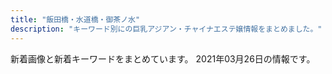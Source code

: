 ```yaml
---
title: "飯田橋・水道橋・御茶ノ水"
description: "キーワード別にの巨乳アジアン・チャイナエステ嬢情報をまとめました。"
---
```


新着画像と新着キーワードをまとめています。
2021年03月26日の情報です。

<DmmAffiliateIns />
<KeywordTable
  shops={
    [
    {
        "img_links": [
            "http://venus.tyo.cm/photos/sites/40/2020/09/2020091012404045.jpeg",
            "http://venus.tyo.cm/photos/sites/40/2020/09/2020090907201348.jpeg",
            "http://venus.tyo.cm/photos/sites/40/2020/08/2020083109075685.jpeg",
            "http://venus.tyo.cm/photos/sites/40/2020/08/2020083109075912.jpeg",
            "http://venus.tyo.cm/photos/sites/40/2020/10/202010021052282.jpeg",
            "http://venus.tyo.cm/images/room3.jpg",
            "http://venus.tyo.cm/photos/sites/40/2020/08/2020083109075781.jpeg",
            "http://venus.tyo.cm/photos/sites/40/2020/08/2020083109075848.jpeg",
            "http://venus.tyo.cm/images/top.png",
            "http://venus.tyo.cm/images/pagetop.png",
            "http://venus.tyo.cm/images/room2.jpg",
            "http://venus.tyo.cm/images/room5.jpg",
            "http://venus.tyo.cm/images/room4.jpg",
            "http://venus.tyo.cm/images/mainimg.jpg",
            "http://venus.tyo.cm/images/spmainimg.jpg",
            "http://venus.tyo.cm/photos/sites/40/2020/08/2020083109075784.jpeg",
            "http://venus.tyo.cm/photos/sites/40/2020/09/2020090907201289.jpeg",
            "http://venus.tyo.cm/photos/sites/40/2020/08/2020083109075581.jpeg",
            "http://venus.tyo.cm/photos/sites/40/2020/08/2020083109075883.jpeg",
            "http://venus.tyo.cm/images/room1.jpg",
            "http://venus.tyo.cm/images/room6.jpg"
        ],
        "keywords": {
            "85": 3,
            "84": 2,
            "89": 3,
            "F": 3,
            "E": 2,
            "D": 9,
            "88": 2,
            "83": 4
        },
        "station": "JR\u6c34\u9053\u6a4b\u99c5\u6771\u53e3",
        "url": "http://venus.tyo.cm/",
        "name": "\u30d3\u30fc\u30ca\u30b9"
    },
    {
        "keywords": {},
        "img_links": [],
        "name": "\u30ad\u30e9\u30e9",
        "url": "https://kira.uouono.com/",
        "station": "\u795e\u4fdd\u753a\u99c5A1\u51fa\u53e3"
    },
    {
        "url": "http://yu.xyz.mn/",
        "img_links": [
            "http://yu.xyz.mn/images/s_staff.jpg",
            "http://yu.xyz.mn/images/s_news.jpg",
            "http://yu.xyz.mn/images/ac4.jpg",
            "http://yu.xyz.mn/images/mobile.jpg",
            "http://yu.xyz.mn/images/top.jpg",
            "http://yu.xyz.mn/images/ac3.jpg",
            "http://yu.xyz.mn/images/ac5.jpg",
            "http://yu.xyz.mn/images/ac2.jpg",
            "http://yu.xyz.mn/images/ac1.jpg",
            "http://yu.xyz.mn/images/room1.jpg",
            "http://yu.xyz.mn/images/s_shedule.jpg",
            "http://yu.xyz.mn/images/room4.jpg",
            "http://yu.xyz.mn/photos/sites/91/2020/04/2020040807282190.jpg",
            "http://yu.xyz.mn/photos/sites/91/2020/02/2020022305370017.jpg",
            "http://yu.xyz.mn/photos/sites/91/2019/12/2019122702252691.jpg",
            "http://yu.xyz.mn/images/ac6.jpg",
            "http://yu.xyz.mn/photos/sites/91/2021/01/2021012205451889.jpg",
            "http://yu.xyz.mn/images/room2.jpg",
            "http://yu.xyz.mn/photos/sites/91/2019/12/2019122901424384.jpg",
            "http://yu.xyz.mn/photos/sites/91/2019/12/2019122702252767.jpg",
            "http://yu.xyz.mn/images/room3.jpg"
        ],
        "name": "\u60a0 \u3086\u3046",
        "station": "JR\u6c34\u9053\u6a4b\u99c5\u897f\u53e3",
        "keywords": {
            "D": 35,
            "86": 7,
            "C": 20,
            "85": 21,
            "87": 7,
            "84": 7
        }
    },
    {
        "url": "https://suidobashi-mensesthe.com/",
        "img_links": [
            "https://suidobashi-mensesthe.com/icon/line.png",
            "https://suidobashi-mensesthe.com/staff/2.jpg",
            "https://suidobashi-mensesthe.com/staff/midori-l2.jpg",
            "https://suidobashi-mensesthe.com/staff/yui-s3.jpg",
            "https://suidobashi-mensesthe.com/staff/midori-s2.jpg",
            "https://suidobashi-mensesthe.com/images/covit19.jpg",
            "https://suidobashi-mensesthe.com/room/esthe3.jpg",
            "https://suidobashi-mensesthe.com/room/esthe1.jpg",
            "https://suidobashi-mensesthe.com/staff/6.jpg",
            "https://suidobashi-mensesthe.com/staff/yui-s2.jpg",
            "https://suidobashi-mensesthe.com/staff/3.jpg",
            "https://suidobashi-mensesthe.com/staff/midori-l3.jpg",
            "https://suidobashi-mensesthe.com/images/flower.png",
            "https://suidobashi-mensesthe.com/room/2-s.jpg",
            "https://suidobashi-mensesthe.com/staff/midori-s3.jpg",
            "https://suidobashi-mensesthe.com/staff/yui-l1.jpg",
            "https://suidobashi-mensesthe.com/room/3-s.jpg",
            "https://suidobashi-mensesthe.com/staff/yui-s1.jpg",
            "https://suidobashi-mensesthe.com/room/1-l.jpg",
            "https://suidobashi-mensesthe.com/room/3-l.jpg",
            "https://suidobashi-mensesthe.com/button/blog.png",
            "https://suidobashi-mensesthe.com/icon/twitter.png",
            "https://suidobashi-mensesthe.com/room/6-s.jpg",
            "https://suidobashi-mensesthe.com/images/clear.png",
            "https://suidobashi-mensesthe.com/staff/0.jpg",
            "https://suidobashi-mensesthe.com/staff/1.jpg",
            "https://suidobashi-mensesthe.com/staff/4.jpg",
            "https://suidobashi-mensesthe.com/staff/yui-l3.jpg",
            "https://suidobashi-mensesthe.com/staff/midori-s1.jpg",
            "https://suidobashi-mensesthe.com/images/qrcode.png",
            "https://suidobashi-mensesthe.com/room/esthe2.jpg",
            "https://suidobashi-mensesthe.com/icon/google_plus.png",
            "https://suidobashi-mensesthe.com/images/footer-l.png",
            "https://suidobashi-mensesthe.com/staff/midori-l1.jpg",
            "https://suidobashi-mensesthe.com/images/prin-video2.jpg",
            "https://suidobashi-mensesthe.com/images/main1.jpg",
            "https://suidobashi-mensesthe.com/room/5-l.jpg",
            "https://suidobashi-mensesthe.com/room/6-l.jpg",
            "https://suidobashi-mensesthe.com/room/1-s.jpg",
            "https://suidobashi-mensesthe.com/icon/facebook.png",
            "https://suidobashi-mensesthe.com/button/staff.png",
            "https://suidobashi-mensesthe.com/images/footer-r.png",
            "https://suidobashi-mensesthe.com/room/5-s.jpg",
            "https://suidobashi-mensesthe.com/staff/yui-l2.jpg",
            "https://suidobashi-mensesthe.com/images/header3.png",
            "https://suidobashi-mensesthe.com/images/main-sp.jpg",
            "https://suidobashi-mensesthe.com/room/4-s.jpg",
            "https://suidobashi-mensesthe.com/room/4-l.jpg",
            "https://suidobashi-mensesthe.com/staff/5.jpg",
            "https://suidobashi-mensesthe.com/button/home.png",
            "https://suidobashi-mensesthe.com/room/2-l.jpg"
        ],
        "name": "\u30d7\u30ea\u30f3",
        "keywords": {},
        "station": "JR\u6c34\u9053\u6a4b\u99c5\u897f\u53e3"
    },
    {
        "name": "\u306f\u306a\u3073",
        "url": "http://jinbocho.xyz/",
        "img_links": [
            "http://jinbocho.xyz/images/g0.jpg",
            "http://jinbocho.xyz/images/g10.jpg",
            "http://jinbocho.xyz/images/miki.jpg",
            "http://jinbocho.xyz/images/left3.png",
            "http://jinbocho.xyz/images/r1.jpg",
            "http://jinbocho.xyz/images/s_staff.png",
            "http://jinbocho.xyz/images/g2.jpg",
            "http://jinbocho.xyz/images/yuk.jpg",
            "http://jinbocho.xyz/images/g9.jpg",
            "http://jinbocho.xyz/images/g7.jpg",
            "http://jinbocho.xyz/images/gb01.png",
            "http://jinbocho.xyz/images/r3.jpg",
            "http://jinbocho.xyz/images/r4.jpg",
            "http://jinbocho.xyz/images/r6.jpg",
            "http://jinbocho.xyz/images/mobile.png",
            "http://jinbocho.xyz/images/face.png",
            "http://jinbocho.xyz/images/a2.jpg",
            "http://jinbocho.xyz/images/new-tit.png",
            "http://jinbocho.xyz/images/g1.jpg",
            "http://jinbocho.xyz/images/a3.jpg",
            "http://jinbocho.xyz/images/a4.jpg",
            "http://jinbocho.xyz/images/g8.jpg",
            "http://jinbocho.xyz/images/a5.jpg",
            "http://jinbocho.xyz/images/haru.jpg",
            "http://jinbocho.xyz/images/top1.jpg",
            "http://jinbocho.xyz/images/yuki.jpg",
            "http://jinbocho.xyz/images/a1.jpg",
            "http://jinbocho.xyz/images/new-tit3.png",
            "http://jinbocho.xyz/images/zi.png",
            "http://jinbocho.xyz/images/r5.jpg",
            "http://jinbocho.xyz/images/top2.jpg",
            "http://jinbocho.xyz/images/r2.jpg",
            "http://jinbocho.xyz/images/mika.jpg"
        ],
        "station": "\u795e\u4fdd\u753a\u99c5A5\u51fa\u53e3",
        "keywords": {}
    },
    {
        "name": "\u697d\u697d",
        "keywords": {
            "C": 21,
            "D": 11,
            "E": 6
        },
        "url": "https://raku-relax.tokyo/",
        "station": "\u725b\u8fbc\u795e\u697d\u5742\u99c5A2\u51fa\u53e3",
        "img_links": [
            "https://raku-relax.tokyo/wp-content/themes/este/img/2.jpg",
            "https://raku-relax.tokyo/wp-content/uploads/2020/10/ertyurakura.jpg",
            "https://raku-relax.tokyo/wp-content/themes/este/img/3.jpg",
            "https://raku-relax.tokyo/wp-content/uploads/2020/04/1234sertdyf.jpg",
            "https://raku-relax.tokyo/wp-content/themes/este/img/tel02.png",
            "https://raku-relax.tokyo/wp-content/themes/este/img/4.jpg",
            "https://raku-relax.tokyo/wp-content/uploads/2020/11/oiuarakura.jpg",
            "https://raku-relax.tokyo/wp-content/themes/este/img/top-img05.png",
            "https://raku-relax.tokyo/wp-content/uploads/2020/10/28917rakura.jpg",
            "https://raku-relax.tokyo/wp-content/themes/este/img/top-img04.png",
            "https://raku-relax.tokyo/wp-content/uploads/2018/12/4567rakura.jpg",
            "https://raku-relax.tokyo/wp-content/themes/este/img/top-img03.png",
            "https://raku-relax.tokyo/wp-content/themes/este/img/tel03.png",
            "https://raku-relax.tokyo/wp-content/themes/este/img/tel_header.png",
            "https://raku-relax.tokyo/wp-content/themes/este/img/top-img02.png",
            "https://raku-relax.tokyo/wp-content/uploads/2020/01/y45a121.jpg",
            "https://raku-relax.tokyo/wp-content/themes/este/img/tel.png",
            "https://raku-relax.tokyo/wp-content/uploads/2020/01/897sarakura.jpg",
            "https://raku-relax.tokyo/wp-content/uploads/2020/04/siuaytfsa.jpg",
            "https://raku-relax.tokyo/wp-content/uploads/2021/01/1211rakura.jpg",
            "https://raku-relax.tokyo/wp-content/uploads/2020/11/9897621rakura.jpg",
            "https://raku-relax.tokyo/wp-content/themes/este/img/top-img01.png",
            "https://raku-relax.tokyo/wp-content/themes/este/img/1.jpg",
            "https://raku-relax.tokyo/wp-content/themes/este/img/tel_footer.png",
            "https://raku-relax.tokyo/wp-content/uploads/2018/12/satfuygihoj.jpg"
        ]
    },
    {
        "url": "http://yiluioszn.xyz/",
        "station": "JR\u6c34\u9053\u6a4b\u99c5\u6771\u53e3",
        "img_links": [
            "http://yiluioszn.xyz/uploads/210303/1-210303160206320.jpg",
            "http://yiluioszn.xyz/templets/default/style/images/room4.jpg",
            "http://yiluioszn.xyz/templets/default/style/images/s_pick.png",
            "http://yiluioszn.xyz/templets/default/style/images/s_staff.png",
            "http://yiluioszn.xyz/templets/default/style/images/room1.jpg",
            "http://yiluioszn.xyz/templets/default/style/images/room3.jpg",
            "http://yiluioszn.xyz/templets/default/style/images/s_news.png",
            "http://yiluioszn.xyz/uploads/210310/1-2103101A92K03.jpg",
            "http://yiluioszn.xyz/uploads/210310/1-2103101A3543R.jpg",
            "http://yiluioszn.xyz/uploads/210310/1-2103101A442A7.jpg",
            "http://yiluioszn.xyz/uploads/210325/1-2103251PU0136.jpg",
            "http://yiluioszn.xyz/templets/default/style/images/top.png",
            "http://yiluioszn.xyz/templets/default/style/images/s_service.png",
            "http://yiluioszn.xyz/templets/default/style/images/girl-z2.jpg",
            "http://yiluioszn.xyz/templets/default/style/images/girl-z1.jpg",
            "http://yiluioszn.xyz/uploads/210310/1-2103101A42J48.jpg",
            "http://yiluioszn.xyz/templets/default/style/images/room2.jpg"
        ],
        "keywords": {
            "85": 3,
            "86": 2,
            "D": 4,
            "C": 12
        },
        "name": "\u307f\u3055\u304d"
    },
    {
        "img_links": [
            "https://i0.wp.com/aromalucky.xyz/wp-content/uploads/2017/12/05-1.jpg",
            "https://i1.wp.com/aromalucky.xyz/wp-content/uploads/2019/05/16.jpg",
            "http://aromalucky.xyz/wp-content/uploads/2019/05/01_02.png",
            "https://i1.wp.com/aromalucky.xyz/wp-content/uploads/2019/10/20.jpg",
            "https://i2.wp.com/aromalucky.xyz/wp-content/uploads/2020/09/21.jpg",
            "https://i2.wp.com/aromalucky.xyz/wp-content/uploads/2019/05/03.png",
            "https://i2.wp.com/aromalucky.xyz/wp-content/uploads/2017/12/08.jpg",
            "https://i0.wp.com/aromalucky.xyz/wp-content/uploads/2019/05/15.jpg",
            "https://i1.wp.com/aromalucky.xyz/wp-content/uploads/2017/12/04-1.jpg",
            "https://i2.wp.com/aromalucky.xyz/wp-content/uploads/2019/04/12.jpg",
            "https://i2.wp.com/aromalucky.xyz/wp-content/uploads/2019/04/14.jpg",
            "https://i0.wp.com/aromalucky.xyz/wp-content/uploads/2019/05/02.png",
            "https://i0.wp.com/aromalucky.xyz/wp-content/uploads/2019/04/13.jpg",
            "https://i2.wp.com/aromalucky.xyz/wp-content/uploads/2017/12/02.jpg",
            "https://i2.wp.com/aromalucky.xyz/wp-content/uploads/2017/12/03-1.jpg"
        ],
        "name": "\u30a2\u30ed\u30de\u30e9\u30c3\u30ad\u30fc",
        "url": "http://aromalucky.xyz/",
        "keywords": {},
        "station": "\u5c0f\u5ddd\u753a\u99c5B4"
    },
    {
        "img_links": [
            "http://rapisu.tokyo/images/end.png",
            "http://rapisu.tokyo/images/flash.jpg",
            "http://rapisu.tokyo/images/flash1.jpg",
            "http://rapisu.tokyo/images/mobile.png",
            "http://rapisu.tokyo/images/r2.jpg",
            "http://rapisu.tokyo/images/mika.jpg",
            "http://rapisu.tokyo/images/g0.jpg",
            "http://rapisu.tokyo/images/top.png",
            "http://rapisu.tokyo/images/zi_staff.png",
            "http://rapisu.tokyo/images/tiao.png",
            "http://rapisu.tokyo/images/meihui.jpg",
            "http://rapisu.tokyo/images/r1.jpg",
            "http://rapisu.tokyo/images/r3.jpg"
        ],
        "keywords": {
            "C": 7
        },
        "name": "\u30e9\u30d4\u30b9",
        "station": "\u795e\u4fdd\u753a\u99c5A7\u51fa\u53e3",
        "url": "http://rapisu.tokyo/"
    },
    {
        "url": "https://izumi-esthe.tokyo/",
        "img_links": [],
        "station": "\u5c0f\u5ddd\u753a\u99c5B5\u51fa\u53e3",
        "name": "\u7652\u3057\u306e\u6cc9",
        "keywords": {}
    },
    {
        "keywords": {
            "C": 17
        },
        "img_links": [
            "http://sln-relax.com/scdl/staff/10031.jpg",
            "http://sln-relax.com/img/ttl_rec.jpg",
            "http://sln-relax.com/pic/topimg1.jpg",
            "http://sln-relax.com/i/files/homeimg.jpg",
            "http://sln-relax.com/scdl/staff/10051.jpg",
            "http://sln-relax.com/scdl/staff/10061.jpg",
            "http://sln-relax.com/scdl/staff/10011.jpg",
            "http://sln-relax.com/img/ttl_concept.jpg",
            "http://sln-relax.com/img/ttl_mobile.jpg",
            "http://sln-relax.com/pic/topimg3.jpg",
            "http://sln-relax.com/pic/head.png",
            "http://sln-relax.com/img/att.jpg",
            "http://sln-relax.com/img/ttl_tnew.jpg",
            "http://sln-relax.com/pic/topimg2.jpg",
            "http://sln-relax.com/scdl/staff/10021.jpg",
            "http://sln-relax.com/i/files/girl01.jpg",
            "http://sln-relax.com/scdl/staff/10081.jpg",
            "http://sln-relax.com/i/files/girl02.jpg",
            "http://sln-relax.com/scdl/staff/10071.jpg",
            "http://sln-relax.com/scdl/staff/10041.jpg",
            "http://sln-relax.com/img/ttl_staff.png"
        ],
        "name": "Lime",
        "station": "JR\u6c34\u9053\u6a4b\u99c5\u897f\u53e3",
        "url": "http://sln-relax.com/"
    }
]
}
/>
<DmmAffiliateScript />
